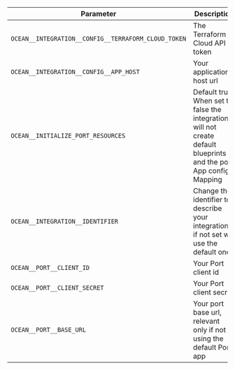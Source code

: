 | Parameter                                           | Description                                                                                                        | Required |
| --------------------------------------------------- | ------------------------------------------------------------------------------------------------------------------ | -------- |
| `OCEAN__INTEGRATION__CONFIG__TERRAFORM_CLOUD_TOKEN` | The Terraform Cloud API token                                                                                      | ✅       |
| `OCEAN__INTEGRATION__CONFIG__APP_HOST`              | Your application's host url                                                                                        | ❌       |
| `OCEAN__INITIALIZE_PORT_RESOURCES`                  | Default true, When set to false the integration will not create default blueprints and the port App config Mapping | ❌       |
| `OCEAN__INTEGRATION__IDENTIFIER`                    | Change the identifier to describe your integration, if not set will use the default one                            | ❌       |
| `OCEAN__PORT__CLIENT_ID`                            | Your Port client id                                                                                                | ✅       |
| `OCEAN__PORT__CLIENT_SECRET`                        | Your Port client secret                                                                                            | ✅       |
| `OCEAN__PORT__BASE_URL`                             | Your port base url, relevant only if not using the default Port app                                                | ❌       |
